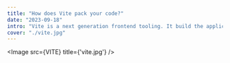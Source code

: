 ```yaml
---
title: "How does Vite pack your code?"
date: "2023-09-18"
intro: "Vite is a next generation frontend tooling. It build the application with esbuild, which featuring instant server start and lightning fast HMR. The solution is different from tools like Webpack or Rollup, but similar to no-bundle native ESM dev server like Snowpack."
cover: "./vite.jpg"
---
```



<Image src={VITE} title={'vite.jpg'} />

<Title title={'How does Vite pack your code?'} />

_September 18, 2023_

Short answer, it packs your code by not packing your code (in dev mode).

Vite is a modern build tool that significantly improves the frontend development experience. Many developers appreciate its lightning-fast dev server and efficient build times, but few truly understand the magic behind how Vite packs your code. Today, we'll explore this by creating a simplified version of how Vite operates under the hood.

# 1. Why Vite?

Let's begin by asking ourselves: Why do we need Vite? Assume we have a simple function called "add" that sums two numbers. Traditionally, bundlers like Webpack would pack your JavaScript modules into a single file.

```js
// add.js
export default function add(a, b) {
  return a + b;
}

// index.js
import add from './add.js';
console.log('index.js', add(2, 3));
```

However since modern browsers now support ES modules natively, if we want to run this in a browser without bundling, we might do:

```html
<!-- index.html -->
<body>
  <script type="module" src="./index.js"></script>
</body>
```

So, why do we still need Vite?

Even though modern browsers can handle ES modules, having many modules causes network congestion due to multiple HTTP requests. Moreover, not all browsers fully support the latest JavaScript or advanced features like JSX or TypeScript directly.

This is where Vite comes into play. It provides both a fast dev server leveraging native ES modules and a powerful bundling tool (via Rollup) for production builds.

# 2. Not packing your code

Vite's dev server doesn’t bundle your files at development time. Instead, it relies on the browser's native ES module system:

When you request a file, Vite quickly transforms it on-demand.

It caches and serves each module separately as ES modules.

When you import something in your code, the browser directly requests that module from Vite's server.

Consider our add example:

When you run `npm run dev`, Vite starts a local server. Accessing `index.html` triggers the browser to fetch `index.js`, and Vite quickly transforms the imports for compatibility:

Original code:
```js
import add from './add.js';
console.log(add(2, 3));
```
Transformed by Vite into something like:
```js
import add from '/@fs/src/add.js';
console.log(add(2, 3));
```
Notice Vite resolves module paths and serves them as browser-friendly URLs.

# 3. How Vite Handles Dependencies

Unlike your source code, external dependencies (like libraries from node_modules) are pre-bundled by Vite using esbuild during server start. This drastically reduces network requests.

For example:
```js
import React from 'react';
```
During server initialization, Vite converts dependencies into pre-bundled ES modules:
```
node_modules/.vite/react.js
```
This single bundled module is quickly served whenever React is imported, greatly enhancing load times.

# 4. Production Builds with Rollup

For production builds, Vite switches from its dev-server model to bundling using Rollup:

It generates optimized, minified, and tree-shaken bundles.

Your code and dependencies are efficiently packed into fewer files for production deployment.

You may find Vite acts similar to other bundler like Webpack when coming to bundling a production build, except that it uses Rollup under the hood.

# 5. Let's Try Building a Simple Version of Vite

To demonstrate the core concept, let's create a mini-version of a Vite-like dev server:

Install necessary packages:
```
npm install express esbuild cors serve
```
Here's a simplified implementation:
```js
// mini-vite.js
const express = require('express');
const esbuild = require('esbuild');
const cors = require('cors')
const fs = require('fs');

const app = express();
app.use(cors())

app.get('/*.js', async (req, res) => {
  const filepath = '.' + req.path;
  if (fs.existsSync(filepath)) {
    const result = await esbuild.transform(fs.readFileSync(filepath, 'utf-8'), {
      loader: 'js',
      format: 'esm',
    });
    res.type('js').send(result.code);
  } else {
    res.status(404).end();
  }
});

app.listen(3000, () => console.log('Mini Vite server running at http://localhost:3000'));
```

```js
// add.js
export default function add(a, b) {
  return a + b;
}

// index.js
import add from "./add.js";
console.log(add(1, 2));
```

```html
<html>
  <body>
    <script type="module" src="http://localhost:3000/index.js"></script>
  </body>
</html>
```

Now start the vite dev server with `node mini-vite.js`, and then serve the html entry with `serve -p 8080`. Go to `localhost:8080/index.html` in browser and open the console, you should see `3`, which means your modules are served quickly without pre-bundling, just like Vite!

# 6. Wrapping Up

We've walked through the magic of how Vite efficiently handles modules during development and production. Unlike traditional bundlers, Vite cleverly leverages modern browser capabilities and fast build tools like esbuild and Rollup to deliver a blazing-fast developer experience.

Explore more about Vite [here](https://vite.dev/guide/). Happy coding!

